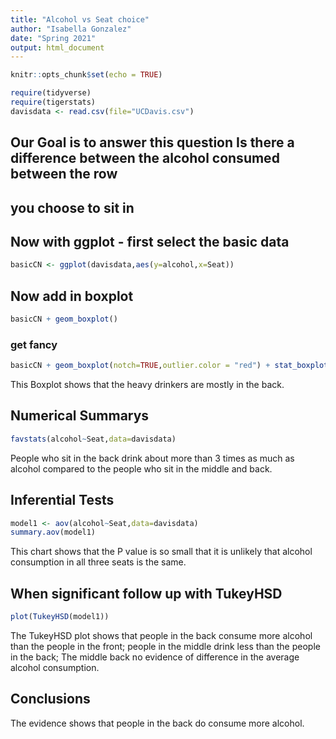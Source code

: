 ```yaml
---
title: "Alcohol vs Seat choice"
author: "Isabella Gonzalez"
date: "Spring 2021"
output: html_document
---
```


```r
knitr::opts_chunk$set(echo = TRUE)
```

```r
require(tidyverse)
require(tigerstats)
davisdata <- read.csv(file="UCDavis.csv")
```
## Our Goal is to answer this question Is there a difference between the alcohol consumed between the row
## you choose to sit in
## Now with ggplot - first select the basic data

```r
basicCN <- ggplot(davisdata,aes(y=alcohol,x=Seat))
```
## Now add in boxplot




```r
basicCN + geom_boxplot()
```
  
  
### get fancy  

```r
basicCN + geom_boxplot(notch=TRUE,outlier.color = "red") + stat_boxplot(geom ='errorbar') + labs(title="Fancy notch boxplot \n with 2 lines")
```

This Boxplot shows that the heavy drinkers are mostly in the back.

## Numerical Summarys 

```r
favstats(alcohol~Seat,data=davisdata)
```

People who sit in the back drink about more than 3 times as much as alcohol compared to the people who sit in the middle and back.

## Inferential Tests

```r
model1 <- aov(alcohol~Seat,data=davisdata)
summary.aov(model1)
```

This chart shows that the P value is so small that it is unlikely that alcohol consumption in all three seats is the same.

## When significant follow up with TukeyHSD  

```r
plot(TukeyHSD(model1))
```

The TukeyHSD plot shows that people in the back consume more alcohol than the people in the front; people in the middle drink less than the people in the back; The middle back no evidence of difference in the average alcohol consumption. 

## Conclusions

The evidence shows that people in the back do consume more alcohol. 

